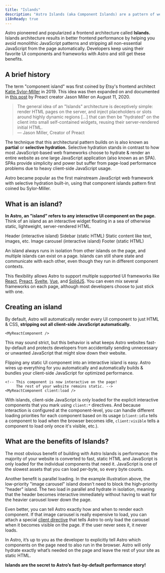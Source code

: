```yaml
---
title: "Islands"
description: "Astro Islands (aka Component Islands) are a pattern of web architecture pioneered by Astro. “Islands architecture” was first coined by Etsy's frontend architect Katie Sylor-Miller in 2019, and expanded on by Preact creator Jason Miller."
i18nReady: true
---
```



Astro pioneered and popularized a frontend architecture called **Islands.** Islands architecture results in better frontend performance by helping you avoid monolithic JavaScript patterns and stripping all non-essential JavaScript from the page automatically. Developers keep using their favorite UI components and frameworks with Astro and still get these benefits.

## A brief history

The term "component island" was first coined by Etsy's frontend architect [Katie Sylor-Miller](https://twitter.com/ksylor) in 2019. This idea was then expanded on and documented in [this post](https://jasonformat.com/islands-architecture/) by Preact creator Jason Miller on August 11, 2020.

> The general idea of an "Islands" architecture is deceptively simple: render HTML pages on the server, and inject placeholders or slots around highly dynamic regions [...] that can then be "hydrated" on the client into small self-contained widgets, reusing their server-rendered initial HTML.  
> — Jason Miller, Creator of Preact

The technique that this architectural pattern builds on is also known as **partial** or **selective hydration.** Selective hydration stands in contrast to how most JavaScript-based web frameworks choose to hydrate & render an entire website as one large JavaScript application (also known as an SPA). SPAs provide simplicity and power but suffer from page-load performance problems due to heavy client-side JavaScript usage. 

Astro became popular as the first mainstream JavaScript web framework with selective hydration built-in, using that component islands pattern first coined bu Sylor-Miller.

## What is an island?

**In Astro, an "island" refers to any interactive UI component on the page.** Think of an island as an interactive widget floating in a sea of otherwise static, lightweight, server-rendered HTML.

<IslandsDiagram>
  <Fragment slot="headerApp">Header (interactive island)</Fragment>
  <Fragment slot="sidebarApp">Sidebar (static HTML)</Fragment>
  <Fragment slot="main">
    Static content like text, images, etc.
  </Fragment>
  <Fragment slot="carouselApp">Image carousel (interactive island)</Fragment>
  <Fragment slot="footer">Footer (static HTML)</Fragment>
</IslandsDiagram>

An island always runs in isolation from other islands on the page, and multiple islands can exist on a page. Islands can still share state and communicate with each other, even though they run in different component contexts.

This flexibility allows Astro to support multiple supported UI frameworks like [React](https://react.dev/), [Preact](https://preactjs.com/), [Svelte](https://svelte.dev/), [Vue](https://vuejs.org/), and [SolidJS](https://www.solidjs.com/). You can even mix several frameworks on each page, although most developers choose to just stick with one.

## Creating an island

By default, Astro will automatically render every UI component to just HTML & CSS, **stripping out all client-side JavaScript automatically.** 


```astro title="src/pages/index.astro"
<MyReactComponent />
```

This may sound strict, but this behavior is what keeps Astro websites fast-by-default and protects developers from accidentally sending unnecessary or unwanted JavaScript that might slow down their website.

Flipping any static UI component into an interactive island is easy. Astro wires up everything for you automatically and automatically builds & bundles your client-side JavaScript for optimized performance.

```astro title="src/pages/index.astro" ins="client:load"
<!-- This component is now interactive on the page! 
     The rest of your website remains static. -->
<MyReactComponent client:load />
```

With islands, client-side JavaScript is only loaded for the explicit interactive components that you mark using `client:*` directives. And because interaction is configured at the component-level, you can handle different loading priorities for each component based on its usage (`client:idle` tells a component to load when the browser becomes idle, `client:visible` tells a component to load only once it's visible, etc.). 

## What are the benefits of Islands?

The most obvious benefit of building with Astro Islands is performance: the majority of your website is converted to fast, static HTML and JavaScript is only loaded for the individual components that need it. JavaScript is one of the slowest assets that you can load per-byte, so every byte counts.

Another benefit is parallel loading. In the example illustration above, the low-priority "image carousel" island doesn't need to block the high-priority "header" island. The two load in parallel and hydrate in isolation, meaning that the header becomes interactive immediately without having to wait for the heavier carousel lower down the page.

Even better, you can tell Astro exactly how and when to render each component. If that image carousel is really expensive to load, you can attach a special [client directive](/en/reference/directives-reference/#client-directives) that tells Astro to only load the carousel when it becomes visible on the page. If the user never sees it, it never loads.

In Astro, it’s up to you as the developer to explicitly tell Astro which components on the page need to also run in the browser. Astro will only hydrate exactly what’s needed on the page and leave the rest of your site as static HTML. 

**Islands are the secret to Astro’s fast-by-default performance story!**
